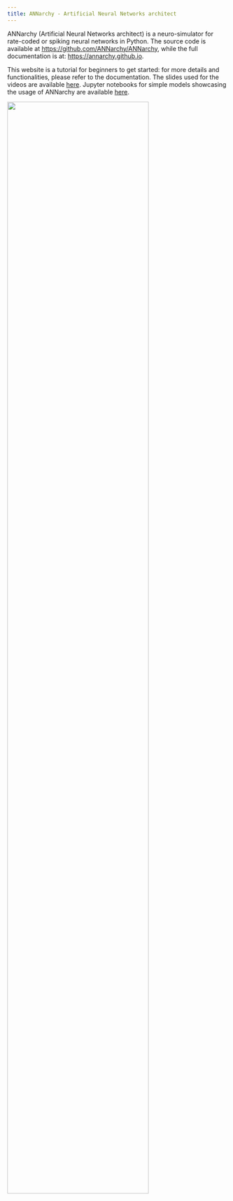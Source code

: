```yaml
---
title: ANNarchy - Artificial Neural Networks architect
---
```

ANNarchy (Artificial Neural Networks architect) is a neuro-simulator for rate-coded or spiking neural networks in Python. The source code is available at <https://github.com/ANNarchy/ANNarchy>, while the full documentation is at: <https://annarchy.github.io>.

This website is a tutorial for beginners to get started: for more details and functionalities, please refer to the documentation. The slides used for the videos are available [here](slides/presentation.html). Jupyter notebooks for simple models showcasing the usage of ANNarchy are available [here](https://github.com/ANNarchy/tutorial/tree/master/src/notebooks).

![](img/annarchy-color.png){width=80%}